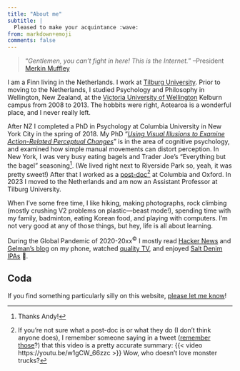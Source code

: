 ```yaml
---
title: "About me"
subtitle: |
  Pleased to make your acquintance :wave:
from: markdown+emoji
comments: false
---
```


> "*Gentlemen, you can't fight in here! This is the Internet.*" --President [Merkin Muffley](https://www.imdb.com/title/tt0057012/quotes/?ref_=tt_trv_qu)

I am a Finn living in the Netherlands. I work at [Tilburg University](https://www.tilburguniversity.edu/staff/m-j-vuorre). Prior to moving to the Netherlands, I studied Psychology and Philosophy in Wellington, New Zealand, at the [Victoria University of Wellington](https://www.wgtn.ac.nz/) Kelburn campus from 2008 to 2013. The hobbits were right, Aotearoa is a wonderful place, and I never really left. 

After NZ I completed a PhD in Psychology at Columbia University in New York City in the spring of 2018. My PhD "*[Using Visual Illusions to Examine Action-Related Perceptual Changes](https://academiccommons.columbia.edu/doi/10.7916/D8W39CRZ)*" is in the area of cognitive psychology, and examined how simple manual movements can distort perception. In New York, I was very busy eating bagels and Trader Joe's "Everything but the bagel" seasoning^[Thanks Andy!]. (We lived right next to Riverside Park so, yeah, it was pretty sweet!) After that I worked as a [post-doc](https://en.wikipedia.org/wiki/Postdoctoral_researcher)[^postdoc] at Columbia and Oxford. In 2023 I moved to the Netherlands and am now an Assistant Professor at Tilburg University.

[^postdoc]: If you're not sure what a post-doc is or what they do (I don't think anyone does), I remember someone saying in a tweet ([remember those](https://en.wikipedia.org/wiki/Mastodon_(software))?) that this video is a pretty accurate summary: {{< video https://youtu.be/w1gCW_66zzc >}} Wow, who doesn't love monster trucks?

When I've some free time, I like hiking, making photographs, rock climbing (mostly crushing V2 problems on plastic---beast mode!), spending time with my family, badminton, eating Korean food, and playing with computers. I'm not very good at any of those things, but hey, life is all about learning. 

During the Global Pandemic of 2020-20xx<sup>©</sup> I mostly read [Hacker News](https://news.ycombinator.com/news) and [Gelman's blog](https://statmodeling.stat.columbia.edu/) on my phone, watched [quality TV](https://itsalwayssunny.fandom.com/wiki/It%27s_Always_Sunny_in_Philadelphia_Wiki), and enjoyed [Salt Denim IPAs](https://www.saltbeerfactory.co.uk/product/denim/) 🤣.

## Coda {.appendix}

If you find something particularly silly on this website, [please let me know](https://github.com/mvuorre/homepage/issues)!
